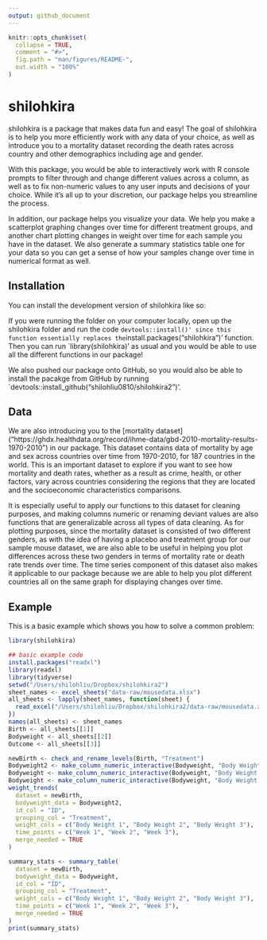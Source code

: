 ```yaml
---
output: github_document
---
```


<!-- README.md is generated from README.Rmd. Please edit that file -->

```r
knitr::opts_chunk$set(
  collapse = TRUE,
  comment = "#>",
  fig.path = "man/figures/README-",
  out.width = "100%"
)
```

# shilohkira

<!-- badges: start -->
<!-- badges: end -->

shilohkira is a package that makes data fun and easy! The goal of shilohkira is to help you more efficiently work with any data of your choice, as well as introduce you to a mortality dataset recording the death rates across country and other demographics including age and gender. 

With this package, you would be able to interactively work with R console prompts to filter through and change different values across a column, as well as to fix non-numeric values to any user inputs and decisions of your choice. While it's all up to your discretion, our package helps you streamline the process.

In addition, our package helps you visualize your data. We help you make a scatterplot graphing changes over time for different treatment groups, and another chart plotting changes in weight over time for each sample you have in the dataset. We also generate a summary statistics table one for your data so you can get a sense of how your samples change over time in numerical format as well. 

## Installation

You can install the development version of shilohkira like so:

If you were running the folder on your computer locally, open up the shilohkira folder and run the code `devtools::install()' since this function essentially replaces the `install.packages("shilohkira")' function. Then you can run `library(shilohkira)' as usual and you would be able to use all the different functions in our package!

We also pushed our package onto GitHub, so you would also be able to install the pacakge from GitHub by running `devtools::install_github("shilohliu0810/shilohkira2")'.

## Data

We are also introducing you to the [mortality dataset] ("https://ghdx.healthdata.org/record/ihme-data/gbd-2010-mortality-results-1970-2010") in our package. This dataset contains data of mortality by age and sex across countries over time from 1970-2010, for 187 countries in the world. This is an important dataset to explore if you want to see how mortality and death rates, whether as a result as crime, health, or other factors, vary across countries considering the regions that they are located and the socioeconomic characteristics comparisons. 

It is especially useful to apply our functions to this dataset for cleaning purposes, and making columns numeric or renaming deviant values are also functions that are generalizable across all types of data cleaning. As for plotting purposes, since the mortality dataset is consisted of two different genders, as with the idea of having a placebo and treatment group for our sample mouse dataset, we are also able to be useful in helping you plot differences across these two genders in terms of mortality rate or death rate trends over time. The time series component of this dataset also makes it applicable to our package because we are able to help you plot different countries all on the same graph for displaying changes over time. 

## Example

This is a basic example which shows you how to solve a common problem:

```r
library(shilohkira)
```

```r
## basic example code
install.packages("readxl")
library(readxl)
library(tidyverse)
setwd("/Users/shilohliu/Dropbox/shilohkira2")
sheet_names <- excel_sheets("data-raw/mousedata.xlsx")
all_sheets <- lapply(sheet_names, function(sheet) {
  read_excel("/Users/shilohliu/Dropbox/shilohkira2/data-raw/mousedata.xlsx", sheet = sheet)
})
names(all_sheets) <- sheet_names
Birth <- all_sheets[[1]]    
Bodyweight <- all_sheets[[2]] 
Outcome <- all_sheets[[3]]  

newBirth <- check_and_rename_levels(Birth, "Treatment")
Bodyweight2 <- make_column_numeric_interactive(Bodyweight, "Body Weight 2")
Bodyweight <- make_column_numeric_interactive(Bodyweight, "Body Weight 3")
Bodyweight <- make_column_numeric_interactive(Bodyweight, "Body Weight 1")
weight_trends(
  dataset = newBirth,
  bodyweight_data = Bodyweight2,
  id_col = "ID",
  grouping_col = "Treatment",
  weight_cols = c("Body Weight 1", "Body Weight 2", "Body Weight 3"),
  time_points = c("Week 1", "Week 2", "Week 3"),
  merge_needed = TRUE
)
```

```r
summary_stats <- summary_table(
  dataset = newBirth,
  bodyweight_data = Bodyweight,
  id_col = "ID",
  grouping_col = "Treatment",
  weight_cols = c("Body Weight 1", "Body Weight 2", "Body Weight 3"),
  time_points = c("Week 1", "Week 2", "Week 3"),
  merge_needed = TRUE
)
print(summary_stats)
```
